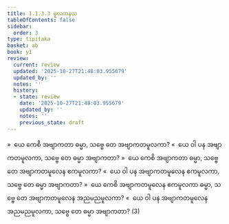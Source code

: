 ```yaml
---
title: 1.1.3.3 မူလကနယ
tableOfContents: false
sidebar:
  order: 3
type: tipitaka
basket: ab
book: y1
review:
  current: review
  updated: '2025-10-27T21:48:03.955679'
  updated_by: ''
  notes: ''
  history:
  - state: review
    date: '2025-10-27T21:48:03.955679'
    updated_by: ''
    notes: ''
    previous_state: draft
---
```



<ReviewStatus review={frontmatter.review} showDetails={true} />

<HypothesisAnnotation frontmatter={frontmatter} />

<DynamicBreadcrumb />

<Division number="31" book="y1" e="ch" v="33" p="4">

<Paragraph number="62" book="y1">
»  ယေ ကေစိ အဗျာကတာ ဓမ္မာ, သဗ္ဗေ တေ အဗျာကတမူလကာ?
</Paragraph>

<Paragraph number="63" book="y1">
«  ယေ ဝါ ပန အဗျာကတမူလကာ, သဗ္ဗေ တေ ဓမ္မာ အဗျာကတာ?
</Paragraph>

</Division>
<Division number="32" book="y1" e="ch" v="33" p="4">

<Paragraph number="64" book="y1">
»  ယေ ကေစိ အဗျာကတာ ဓမ္မာ, သဗ္ဗေ တေ အဗျာကတမူလေန ဧကမူလကာ?
</Paragraph>

<Paragraph number="65" book="y1">
«  ယေ ဝါ ပန အဗျာကတမူလေန ဧကမူလကာ, သဗ္ဗေ တေ ဓမ္မာ အဗျာကတာ?
</Paragraph>

</Division>
<Division number="33" book="y1" e="ch" v="33" p="4">

<Paragraph number="66" book="y1">
»  ယေ ကေစိ အဗျာကတမူလေန ဧကမူလကာ ဓမ္မာ, သဗ္ဗေ တေ အဗျာကတမူလေန အညမညမူလကာ?
</Paragraph>

<Paragraph number="67" book="y1">
«  ယေ ဝါ ပန အဗျာကတမူလေန အညမညမူလကာ, သဗ္ဗေ တေ ဓမ္မာ အဗျာကတာ? (3)
</Paragraph>
</Division>